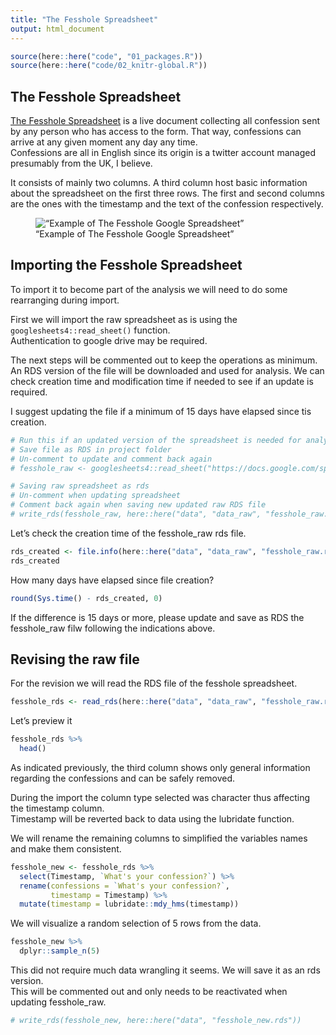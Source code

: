 ```yaml
---
title: "The Fesshole Spreadsheet"
output: html_document
---
```


```r
source(here::here("code", "01_packages.R"))
source(here::here("code/02_knitr-global.R"))
```

## The Fesshole Spreadsheet

[The Fesshole Spreadsheet](https://docs.google.com/spreadsheets/d/1wiUl3SiU6qlRU50WN1sKZ0ERXXj_7WVvF5QFxTMTAaY/edit#gid=1599891978) is a live document collecting all confession sent by any person
who has access to the form.  That way, confessions can arrive at any given moment any day any time.  
Confessions are all in English since its origin is a twitter account managed presumably from the UK, I believe.

It consists of mainly two columns.  A third column host basic information about the spreadsheet 
on the first three rows.  The first and second columns are the ones with the timestamp and
the text of the confession respectively.

!["Example of The Fesshole Google Spreadsheet"](assets/01_fesshole-spread.png)

## Importing the Fesshole Spreadsheet

To import it to become part of the analysis we will need to do some rearranging during import.

First we will import the raw spreadsheet as is using the `googlesheets4::read_sheet()` function.  
Authentication to google drive may be required.

The next steps will be commented out to keep the operations as minimum.  An RDS version of the
file will be downloaded and used for analysis.  We can check creation time and modification time
if needed to see if an update is required.

I suggest updating the file if a minimum of 15 days have elapsed since tis creation.

```r
# Run this if an updated version of the spreadsheet is needed for analysis
# Save file as RDS in project folder
# Un-comment to update and comment back again
# fesshole_raw <- googlesheets4::read_sheet("https://docs.google.com/spreadsheets/d/1wiUl3SiU6qlRU50WN1sKZ0ERXXj_7WVvF5QFxTMTAaY/edit#gid=1599891978", col_types = "c"  )

```

```r
# Saving raw spreadsheet as rds
# Un-comment when updating spreadsheet 
# Comment back again when saving new updated raw RDS file
# write_rds(fesshole_raw, here::here("data", "data_raw", "fesshole_raw.rds"))

```

Let's check the creation time of the fesshole_raw rds file.

```r
rds_created <- file.info(here::here("data", "data_raw", "fesshole_raw.rds"))$ctime
rds_created
```

How many days have elapsed since file creation?

```r
round(Sys.time() - rds_created, 0)
```

If the difference is 15 days or more, please update and save as RDS the fesshole_raw filw following the indications above.

## Revising the raw file

For the revision we will read the RDS file of the fesshole spreadsheet.

```r
fesshole_rds <- read_rds(here::here("data", "data_raw", "fesshole_raw.rds"))
```

Let's preview it

```r
fesshole_rds %>% 
  head()
```
As indicated previously, the third column shows only general information regarding the confessions and
can be safely removed.  

During the import the column type selected was character thus affecting the timestamp column.  
Timestamp will be reverted back to data using the lubridate function.

We will rename the remaining columns to simplified the variables names and make them consistent.


```r
fesshole_new <- fesshole_rds %>% 
  select(Timestamp, `What's your confession?`) %>% 
  rename(confessions = `What's your confession?`,
         timestamp = Timestamp) %>% 
  mutate(timestamp = lubridate::mdy_hms(timestamp))

```

We will visualize a random selection of 5 rows from the data.

```r
fesshole_new %>%
  dplyr::sample_n(5)
```

This did not require much data wrangling it seems.  We will save it as an rds version.  
This will be commented out and only needs to be reactivated when updating fesshole_raw.

```r
# write_rds(fesshole_new, here::here("data", "fesshole_new.rds"))
```



















